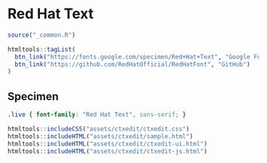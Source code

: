# Red Hat Text

```r
source("_common.R")
```

```r
htmltools::tagList(
  btn_link("https://fonts.google.com/specimen/Red+Hat+Text", "Google Fonts"),
  btn_link("https://github.com/RedHatOfficial/RedHatFont", "GitHub")
)
```

## Specimen

<link rel="preconnect" href="https://fonts.googleapis.com">
<link rel="preconnect" href="https://fonts.gstatic.com" crossorigin>
<link href="https://fonts.googleapis.com/css2?family=Red+Hat+Text:ital,wght@0,400;0,700;1,400&display=swap" rel="stylesheet">

```css
.live { font-family: "Red Hat Text", sans-serif; }
```

```r
htmltools::includeCSS("assets/ctxedit/ctxedit.css")
htmltools::includeHTML("assets/ctxedit/sample.html")
htmltools::includeHTML("assets/ctxedit/ctxedit-ui.html")
htmltools::includeHTML("assets/ctxedit/ctxedit-js.html")
```
